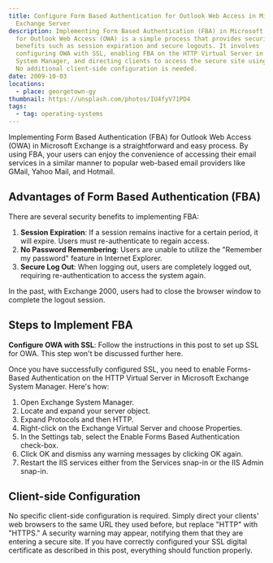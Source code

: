 ```yaml
---
title: Configure Form Based Authentication for Outlook Web Access in Microsoft
  Exchange Server
description: Implementing Form Based Authentication (FBA) in Microsoft Exchange
  for Outlook Web Access (OWA) is a simple process that provides security
  benefits such as session expiration and secure logouts. It involves
  configuring OWA with SSL, enabling FBA on the HTTP Virtual Server in Exchange
  System Manager, and directing clients to access the secure site using HTTPS.
  No additional client-side configuration is needed.
date: 2009-10-03
locations:
  - place: georgetown-gy
thumbnail: https://unsplash.com/photos/IU4fyV71PD4
tags:
  - tag: operating-systems
---
```

Implementing Form Based Authentication (FBA) for Outlook Web Access (OWA) in Microsoft Exchange is a straightforward and easy process. By using FBA, your users can enjoy the convenience of accessing their email services in a similar manner to popular web-based email providers like GMail, Yahoo Mail, and Hotmail.

## Advantages of Form Based Authentication (FBA)

There are several security benefits to implementing FBA:

1. **Session Expiration**: If a session remains inactive for a certain period, it will expire. Users must re-authenticate to regain access.
2. **No Password Remembering**: Users are unable to utilize the "Remember my password" feature in Internet Explorer.
3. **Secure Log Out**: When logging out, users are completely logged out, requiring re-authentication to access the system again.

In the past, with Exchange 2000, users had to close the browser window to complete the logout session.

## Steps to Implement FBA

**Configure OWA with SSL**: Follow the instructions in this post to set up SSL for OWA. This step won't be discussed further here.

Once you have successfully configured SSL, you need to enable Forms-Based Authentication on the HTTP Virtual Server in Microsoft Exchange System Manager. Here's how:

1. Open Exchange System Manager.
2. Locate and expand your server object.
3. Expand Protocols and then HTTP.
4. Right-click on the Exchange Virtual Server and choose Properties.
5. In the Settings tab, select the Enable Forms Based Authentication check-box.
6. Click OK and dismiss any warning messages by clicking OK again.
7. Restart the IIS services either from the Services snap-in or the IIS Admin snap-in.

## Client-side Configuration

No specific client-side configuration is required. Simply direct your clients' web browsers to the same URL they used before, but replace "HTTP" with "HTTPS." A security warning may appear, notifying them that they are entering a secure site. If you have correctly configured your SSL digital certificate as described in this post, everything should function properly.